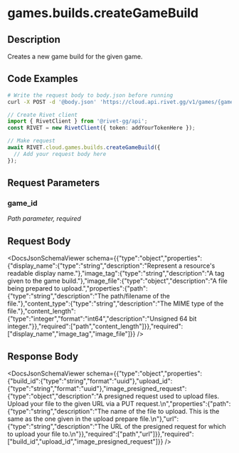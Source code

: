 

# games.builds.createGameBuild

## Description

Creates a new game build for the given game.


## Code Examples

<CodeGroup title='Request' tag='POST' label='https://cloud.api.rivet.gg/v1/games/{game_id}/builds'>

```bash {{ title: 'cURL' }}
# Write the request body to body.json before running
curl -X POST -d '@body.json' 'https://cloud.api.rivet.gg/v1/games/{game_id}/builds'
```

```ts
// Create Rivet client
import { RivetClient } from '@rivet-gg/api';
const RIVET = new RivetClient({ token: addYourTokenHere });

// Make request
await RIVET.cloud.games.builds.createGameBuild({
  // Add your request body here
});
```

</CodeGroup>


## Request Parameters


### game_id

_Path parameter, required_





## Request Body

<DocsJsonSchemaViewer schema={{"type":"object","properties":{"display_name":{"type":"string","description":"Represent a resource's readable display name."},"image_tag":{"type":"string","description":"A tag given to the game build."},"image_file":{"type":"object","description":"A file being prepared to upload.","properties":{"path":{"type":"string","description":"The path/filename of the file."},"content_type":{"type":"string","description":"The MIME type of the file."},"content_length":{"type":"integer","format":"int64","description":"Unsigned 64 bit integer."}},"required":["path","content_length"]}},"required":["display_name","image_tag","image_file"]}} />


## Response Body

<DocsJsonSchemaViewer schema={{"type":"object","properties":{"build_id":{"type":"string","format":"uuid"},"upload_id":{"type":"string","format":"uuid"},"image_presigned_request":{"type":"object","description":"A presigned request used to upload files.  Upload your file to the given URL via a PUT request.\n","properties":{"path":{"type":"string","description":"The name of the file to upload.  This is the same as the one given in the upload prepare file.\n"},"url":{"type":"string","description":"The URL of the presigned request for which to upload your file to.\n"}},"required":["path","url"]}},"required":["build_id","upload_id","image_presigned_request"]}} />

